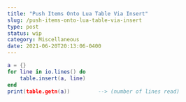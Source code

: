 ```yaml
---
title: "Push Items Onto Lua Table Via Insert"
slug: /push-items-onto-lua-table-via-insert
type: post
status: wip
category: Miscellaneous
date: 2021-06-20T20:13:06-0400
---
```




```lua
a = {}
for line in io.lines() do
    table.insert(a, line)
end
print(table.getn(a))         --> (number of lines read)
```

